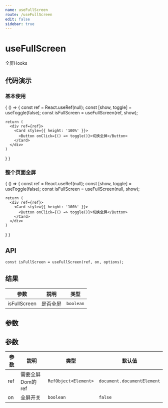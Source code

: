 ```yaml
---
name: useFullScreen
route: /useFullScreen
edit: false
sidebar: true
---
```



# useFullScreen

全屏Hooks

## 代码演示

### 基本使用

<Playground>
{
  () => {
    const ref = React.useRef(null);
    const [show, toggle] = useToggle(false);
    const isFullScreen = useFullScreen(ref, show);

    return (
      <div ref={ref}>
        <Card style={{ height: '100%' }}>
          <Button onClick={() => toggle()}>切换全屏</Button>
        </Card>
      </div>
    )
  }
}
</Playground>

### 整个页面全屏

<Playground>
{
  () => {
    const ref = React.useRef(null);
    const [show, toggle] = useToggle(false);
    const isFullScreen = useFullScreen(null, show);

    return (
      <div ref={ref}>
        <Card style={{ height: '100%' }}>
          <Button onClick={() => toggle()}>切换全屏</Button>
        </Card>
      </div>
    )
  }
}
</Playground>

## API

```
const isFullScreen = useFullScreen(ref, on, options);

```

## 结果

|参数|説明|类型|
|------ |--------------|---------------|
|isFullScreen|是否全屏|`boolean`|

## 参数

## 参数
|参数|説明|类型|默认值|
|--- |------|-------|-------|
|ref| 需要全屏Dom的ref |`RefObject<Element>`|`document.documentElement`|
|on| 全屏开关 |`boolean`|`false`|
